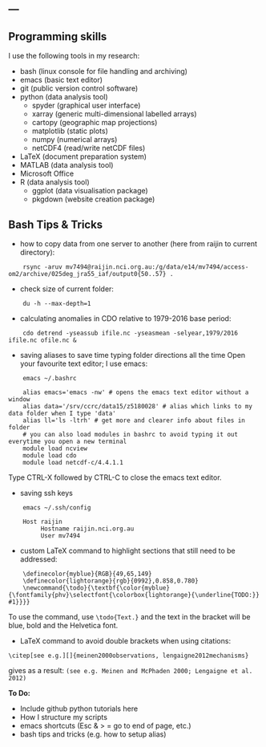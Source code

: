 ---
---

<link rel="stylesheet" href="styles.css" type="text/css">

## Programming skills
I use the following tools in my research:

* bash (linux console for file handling and archiving)
* emacs (basic text editor)
* git (public version control software)
* python (data analysis tool)
    + spyder (graphical user interface)
    + xarray (generic multi-dimensional labelled arrays)
    + cartopy (geographic map projections)
    + matplotlib (static plots)
    + numpy (numerical arrays)
    + netCDF4 (read/write netCDF files)
* LaTeX (document preparation system)
* MATLAB (data analysis tool)
* Microsoft Office 
* R (data analysis tool)
    + ggplot (data visualisation package)
    + pkgdown (website creation package)

## Bash Tips & Tricks
* how to copy data from one server to another (here from raijin to current directory):
```
    rsync -aruv mv7494@raijin.nci.org.au:/g/data/e14/mv7494/access-om2/archive/025deg_jra55_iaf/output0{50..57} .
```
* check size of current folder:
```
    du -h --max-depth=1
``` 
* calculating anomalies in CDO relative to 1979-2016 base period:
```
    cdo detrend -yseassub ifile.nc -yseasmean -selyear,1979/2016 ifile.nc ofile.nc &
```
* saving aliases to save time typing folder directions all the time
Open your favourite text editor; I use emacs:
```
    emacs ~/.bashrc
```
```
    alias emacs='emacs -nw' # opens the emacs text editor without a window
    alias data='/srv/ccrc/data15/z5180028' # alias which links to my data folder when I type 'data'
    alias ll='ls -ltrh' # get more and clearer info about files in folder
    # you can also load modules in bashrc to avoid typing it out everytime you open a new terminal
    module load ncview
    module load cdo
    module load netcdf-c/4.4.1.1
```
Type CTRL-X followed by CTRL-C to close the emacs text editor.

* saving ssh keys
```
    emacs ~/.ssh/config
```
```
    Host raijin
         Hostname raijin.nci.org.au
         User mv7494
```
* custom LaTeX command to highlight sections that still need to be addressed:
```
    \definecolor{myblue}{RGB}{49,65,149}
    \definecolor{lightorange}{rgb}{0992},0.858,0.780}
    \newcommand{\todo}{\textbf{\color{myblue}{\fontfamily{phv}\selectfont{\colorbox{lightorange}{\underline{TODO:}} #1}}}}
```
To use the command, use ```\todo{Text.}``` and the text in the bracket will be blue, bold and the Helvetica font.

* LaTeX command to avoid double brackets when using citations:
```
\citep[see e.g.][]{meinen2000observations, lengaigne2012mechanisms}
```
gives as a result: ```(see e.g. Meinen and McPhaden 2000; Lengaigne et al. 2012)```




__To Do:__


- Include github python tutorials here
- How I structure my scripts
- emacs shortcuts (Esc & > = go to end of page, etc.)
- bash tips and tricks (e.g. how to setup alias)